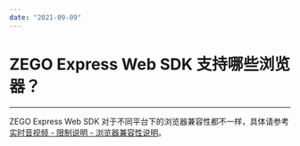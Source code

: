 ```yaml
---
date: "2021-09-09"
---
```

# ZEGO Express Web SDK 支持哪些浏览器？

- - -

ZEGO Express Web SDK 对于不同平台下的浏览器兼容性都不一样，具体请参考 [实时音视频 - 限制说明 - 浏览器兼容性说明](/real-time-video-web/introduction/browser-restrictions)。